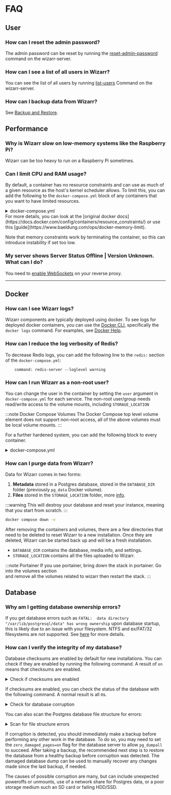 # FAQ

## User

### How can I reset the admin password?

The admin password can be reset by running the [reset-admin-password](/docs/administration/server-commands.md) command on the wizarr-server.

### How can I see a list of all users in Wizarr?

You can see the list of all users by running [list-users](/docs/administration/server-commands.md) Command on the wizarr-server.

### How can I backup data from Wizarr?

See [Backup and Restore](/docs/administration/backup-and-restore.md).

## Performance

### Why is Wizarr slow on low-memory systems like the Raspberry Pi?

Wizarr can be too heavy to run on a Raspberry Pi sometimes.

### Can I limit CPU and RAM usage?

By default, a container has no resource constraints and can use as much of a given resource as the host's kernel scheduler allows. To limit this, you can add the following to the `docker-compose.yml` block of any containers that you want to have limited resources.

<details>
<summary>docker-compose.yml</summary>

```yaml
deploy:
    resources:
        limits:
            # Number of CPU threads
            cpus: "1.00"
            # Gigabytes of memory
            memory: "1G"
```

</details>
For more details, you can look at the [original docker docs](https://docs.docker.com/config/containers/resource_constraints/) or use this [guide](https://www.baeldung.com/ops/docker-memory-limit).

Note that memory constraints work by terminating the container, so this can introduce instability if set too low.

### My server shows Server Status Offline | Version Unknown. What can I do?

You need to [enable WebSockets](/docs/administration/reverse-proxy/) on your reverse proxy.

---

## Docker

### How can I see Wizarr logs?

Wizarr components are typically deployed using docker. To see logs for deployed docker containers, you can use the [Docker CLI](https://docs.docker.com/engine/reference/commandline/cli/), specifically the `docker logs` command. For examples, see [Docker Help](/docs/guides/docker-help.md).

### How can I reduce the log verbosity of Redis?

To decrease Redis logs, you can add the following line to the `redis:` section of the `docker-compose.yml`:

`    command: redis-server --loglevel warning`

### How can I run Wizarr as a non-root user?

You can change the user in the container by setting the `user` argument in `docker-compose.yml` for each service.
The non-root user/group needs read/write access to the volume mounts, including `STORAGE_LOCATION`

:::note Docker Compose Volumes
The Docker Compose top level volume element does not support non-root access, all of the above volumes must be local volume mounts.
:::

For a further hardened system, you can add the following block to every container.

<details>
<summary>docker-compose.yml</summary>

```yaml
security_opt:
    # Prevent escalation of privileges after the container is started
    - no-new-privileges:true
cap_drop:
    # Prevent access to raw network traffic
    - NET_RAW
```

</details>

### How can I purge data from Wizarr?

Data for Wizarr comes in two forms:

1. **Metadata** stored in a Postgres database, stored in the `DATABASE_DIR` folder (previously `pg_data` Docker volume).
2. **Files** stored in the `STORAGE_LOCATION` folder, more [info](/docs/administration/backup-and-restore#asset-types-and-storage-locations).

:::warning
This will destroy your database and reset your instance, meaning that you start from scratch.
:::

```bash title="Remove Wizarr (containers and volumes)"
docker compose down -v
```

After removing the containers and volumes, there are a few directories that need to be deleted to reset Wizarr to a new installation. Once they are deleted, Wizarr can be started back up and will be a fresh installation.

- `DATABASE_DIR` contains the database, media info, and settings.
- `STORAGE_LOCATION` contains all the files uploaded to Wizarr.

:::note Portainer
If you use portainer, bring down the stack in portainer. Go into the volumes section  
and remove all the volumes related to wizarr then restart the stack.
:::

## Database

### Why am I getting database ownership errors?

If you get database errors such as `FATAL:  data directory "/var/lib/postgresql/data" has wrong ownership` upon database startup, this is likely due to an issue with your filesystem.
NTFS and ex/FAT/32 filesystems are not supported. See [here](/docs/install/requirements#special-requirements-for-windows-users) for more details.

### How can I verify the integrity of my database?

Database checksums are enabled by default for new installations. You can check if they are enabled by running the following command.
A result of `on` means that checksums are enabled.

<details>
<summary>Check if checksums are enabled</summary>

```bash
docker exec -it wizarr_postgres psql --dbname=postgres --username=<DB_USERNAME> --command="show data_checksums"
 data_checksums
----------------
 on
(1 row)
```

</details>

If checksums are enabled, you can check the status of the database with the following command. A normal result is all `0`s.

<details>
<summary>Check for database corruption</summary>

```bash
docker exec -it wizarr_postgres psql --dbname=postgres --username=<DB_USERNAME> --command="SELECT datname, checksum_failures, checksum_last_failure FROM pg_stat_database WHERE datname IS NOT NULL"
  datname  | checksum_failures | checksum_last_failure
-----------+-------------------+-----------------------
 postgres  |                 0 |
 wizarr    |                 0 |
 template1 |                 0 |
 template0 |                 0 |
(4 rows)
```

</details>

You can also scan the Postgres database file structure for errors:

<details>
<summary>Scan for file structure errors</summary>
```bash
docker exec -it wizarr_postgres pg_amcheck --username=postgres --heapallindexed --parent-check --rootdescend --progress --all --install-missing
```

A normal result will end something like this and return with an exit code of `0`:

```bash
7470/8832 relations (84%), 730829/734735 pages (99%)
8425/8832 relations (95%), 734367/734735 pages (99%)
8832/8832 relations (100%), 734735/734735 pages (100%)
```

</details>

If corruption is detected, you should immediately make a backup before performing any other work in the database.
To do so, you may need to set the `zero_damaged_pages=on` flag for the database server to allow `pg_dumpall` to succeed.
After taking a backup, the recommended next step is to restore the database from a healthy backup before corruption was detected.
The damaged database dump can be used to manually recover any changes made since the last backup, if needed.

The causes of possible corruption are many, but can include unexpected poweroffs or unmounts, use of a network share for Postgres data, or a poor storage medium such an SD card or failing HDD/SSD.
